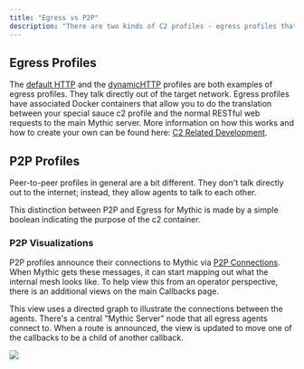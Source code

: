 ```yaml
---
title: "Egress vs P2P"
description: "There are two kinds of C2 profiles - egress profiles that talk directly out of the target network or peer-to-peer (p2p) profiles that talk to neighboring agents."
---
```


## Egress Profiles

The [default HTTP](https://docs.mythic-c2.net/version-3.0/operational-pieces/c2-profiles/http) and the [dynamicHTTP](https://docs.mythic-c2.net/version-3.0/operational-pieces/c2-profiles/dynamichttp) profiles are both examples of egress profiles. They talk directly out of the target network. Egress profiles have associated Docker containers that allow you to do the translation between your special sauce c2 profile and the normal RESTful web requests to the main Mythic server. More information on how this works and how to create your own can be found here: [C2 Related Development](https://docs.mythic-c2.net/version-3.0/customizing/c2-related-development).

## P2P Profiles

Peer-to-peer profiles in general are a bit different. They don't talk directly out to the internet; instead, they allow agents to talk to each other.

This distinction between P2P and Egress for Mythic is made by a simple boolean indicating the purpose of the c2 container.

### P2P Visualizations

P2P profiles announce their connections to Mythic via [P2P Connections](https://docs.mythic-c2.net/version-3.0/customizing/hooking-features/linking-agents/action-p2p_info). When Mythic gets these messages, it can start mapping out what the internal mesh looks like. To help view this from an operator perspective, there is an additional views on the main Callbacks page.

This view uses a directed graph to illustrate the connections between the agents. There's a central "Mythic Server" node that all egress agents connect to. When a route is announced, the view is updated to move one of the callbacks to be a child of another callback.

<Frame caption="Event feed examples">
  <img src="/images/version-3.0/image-24.avif"/>
</Frame>
